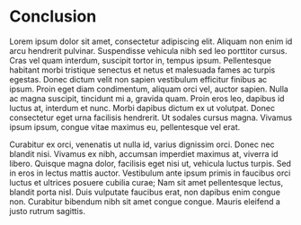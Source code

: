 # Conclusion

Lorem ipsum dolor sit amet, consectetur adipiscing elit. Aliquam non enim id arcu hendrerit pulvinar. Suspendisse vehicula nibh sed leo porttitor cursus. Cras vel quam interdum, suscipit tortor in, tempus ipsum. Pellentesque habitant morbi tristique senectus et netus et malesuada fames ac turpis egestas. Donec dictum velit non sapien vestibulum efficitur finibus ac ipsum. Proin eget diam condimentum, aliquam orci vel, auctor sapien. Nulla ac magna suscipit, tincidunt mi a, gravida quam. Proin eros leo, dapibus id luctus at, interdum et nunc. Morbi dapibus dictum ex ut volutpat. Donec consectetur eget urna facilisis hendrerit. Ut sodales cursus magna. Vivamus ipsum ipsum, congue vitae maximus eu, pellentesque vel erat.

Curabitur ex orci, venenatis ut nulla id, varius dignissim orci. Donec nec blandit nisi. Vivamus ex nibh, accumsan imperdiet maximus at, viverra id libero. Quisque magna dolor, facilisis eget nisi ut, vehicula luctus turpis. Sed in eros in lectus mattis auctor. Vestibulum ante ipsum primis in faucibus orci luctus et ultrices posuere cubilia curae; Nam sit amet pellentesque lectus, blandit porta nisl. Duis vulputate faucibus erat, non dapibus enim congue non. Curabitur bibendum nibh sit amet congue congue. Mauris eleifend a justo rutrum sagittis.
